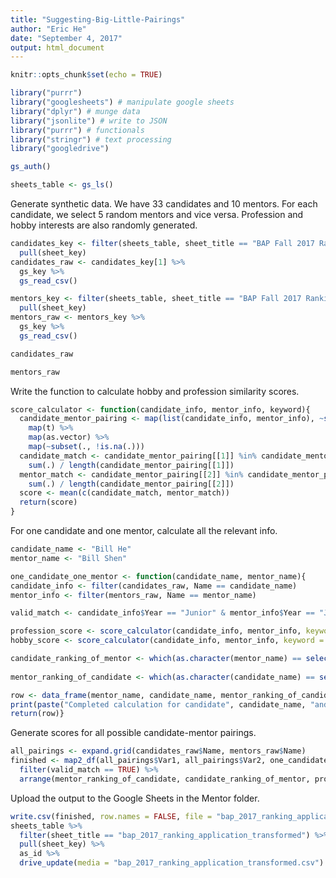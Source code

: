 ```yaml
---
title: "Suggesting-Big-Little-Pairings"
author: "Eric He"
date: "September 4, 2017"
output: html_document
---
```


```r
knitr::opts_chunk$set(echo = TRUE)
```

```r
library("purrr")
library("googlesheets") # manipulate google sheets
library("dplyr") # munge data
library("jsonlite") # write to JSON
library("purrr") # functionals
library("stringr") # text processing
library("googledrive")
```

```r
gs_auth()
```

```r
sheets_table <- gs_ls()
```

Generate synthetic data. We have 33 candidates and 10 mentors. For each candidate, we select 5 random mentors and vice versa. Profession and hobby interests are also randomly generated.

```r
candidates_key <- filter(sheets_table, sheet_title == "BAP Fall 2017 Ranking Application (for Mentees) (Responses)") %>% 
  pull(sheet_key)
candidates_raw <- candidates_key[1] %>%
  gs_key %>%
  gs_read_csv()

mentors_key <- filter(sheets_table, sheet_title == "BAP Fall 2017 Ranking Application (for Mentors) (Responses)") %>% 
  pull(sheet_key)
mentors_raw <- mentors_key %>%
  gs_key %>%
  gs_read_csv()
```

```r
candidates_raw
```

```r
mentors_raw
```

Write the function to calculate hobby and profession similarity scores.

```r
score_calculator <- function(candidate_info, mentor_info, keyword){
  candidate_mentor_pairing <- map(list(candidate_info, mentor_info), ~select(., starts_with(keyword))) %>%
    map(t) %>%
    map(as.vector) %>%
    map(~subset(., !is.na(.)))
  candidate_match <- candidate_mentor_pairing[[1]] %in% candidate_mentor_pairing[[2]] %>%
    sum(.) / length(candidate_mentor_pairing[[1]])
  mentor_match <- candidate_mentor_pairing[[2]] %in% candidate_mentor_pairing[[1]] %>%
    sum(.) / length(candidate_mentor_pairing[[2]])
  score <- mean(c(candidate_match, mentor_match))
  return(score)
}
```

For one candidate and one mentor, calculate all the relevant info.

```r
candidate_name <- "Bill He"
mentor_name <- "Bill Shen"

one_candidate_one_mentor <- function(candidate_name, mentor_name){
candidate_info <- filter(candidates_raw, Name == candidate_name)
mentor_info <- filter(mentors_raw, Name == mentor_name)

valid_match <- candidate_info$Year == "Junior" & mentor_info$Year == "Junior"

profession_score <- score_calculator(candidate_info, mentor_info, keyword = "Profession")
hobby_score <- score_calculator(candidate_info, mentor_info, keyword = "Hobbies")

candidate_ranking_of_mentor <- which(as.character(mentor_name) == select(candidate_info, starts_with("Mentor")))[1]
  
mentor_ranking_of_candidate <- which(as.character(candidate_name) == select(mentor_info, starts_with("Mentee")))[1]

row <- data_frame(mentor_name, candidate_name, mentor_ranking_of_candidate, candidate_ranking_of_mentor, profession_score, hobby_score, valid_match)
print(paste("Completed calculation for candidate", candidate_name, "and mentor", mentor_name))
return(row)}
```

Generate scores for all possible candidate-mentor pairings.

```r
all_pairings <- expand.grid(candidates_raw$Name, mentors_raw$Name)
finished <- map2_df(all_pairings$Var1, all_pairings$Var2, one_candidate_one_mentor) %>%
  filter(valid_match == TRUE) %>%
  arrange(mentor_ranking_of_candidate, candidate_ranking_of_mentor, profession_score, hobby_score)
```

Upload the output to the Google Sheets in the Mentor folder.

```r
write.csv(finished, row.names = FALSE, file = "bap_2017_ranking_application_transformed.csv")
sheets_table %>%
  filter(sheet_title == "bap_2017_ranking_application_transformed") %>%
  pull(sheet_key) %>%
  as_id %>%
  drive_update(media = "bap_2017_ranking_application_transformed.csv")
```